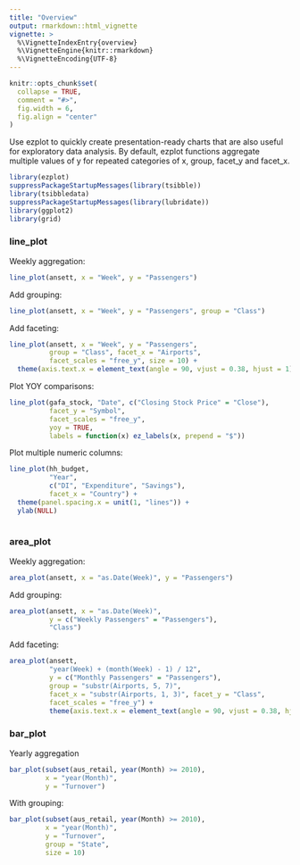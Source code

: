 ```yaml
---
title: "Overview"
output: rmarkdown::html_vignette
vignette: >
  %\VignetteIndexEntry{overview}
  %\VignetteEngine{knitr::rmarkdown}
  %\VignetteEncoding{UTF-8}
---
```


```r
knitr::opts_chunk$set(
  collapse = TRUE,
  comment = "#>",
  fig.width = 6,
  fig.align = "center"
)
```

Use ezplot to quickly create presentation-ready charts that are also useful for
exploratory data analysis. By default, ezplot functions aggregate multiple 
values of y for repeated categories of x, group, facet_y and facet_x.

```r
library(ezplot)
suppressPackageStartupMessages(library(tsibble))
library(tsibbledata)
suppressPackageStartupMessages(library(lubridate))
library(ggplot2)
library(grid)
```

### line_plot
Weekly aggregation:
```r
line_plot(ansett, x = "Week", y = "Passengers")
```

Add grouping:
```r
line_plot(ansett, x = "Week", y = "Passengers", group = "Class")
```

Add faceting:
```r
line_plot(ansett, x = "Week", y = "Passengers",
          group = "Class", facet_x = "Airports",
          facet_scales = "free_y", size = 10) +
  theme(axis.text.x = element_text(angle = 90, vjust = 0.38, hjust = 1))
```

Plot YOY comparisons:
```r
line_plot(gafa_stock, "Date", c("Closing Stock Price" = "Close"),
          facet_y = "Symbol",
          facet_scales = "free_y",
          yoy = TRUE,
          labels = function(x) ez_labels(x, prepend = "$"))
```

Plot multiple numeric columns:
```r
line_plot(hh_budget,
          "Year",
          c("DI", "Expenditure", "Savings"),
          facet_x = "Country") +
  theme(panel.spacing.x = unit(1, "lines")) +
  ylab(NULL)
  
```

### area_plot
Weekly aggregation:
```r
area_plot(ansett, x = "as.Date(Week)", y = "Passengers")
```

Add grouping:
```r
area_plot(ansett, x = "as.Date(Week)",
          y = c("Weekly Passengers" = "Passengers"),
          "Class")
```

Add faceting:
```r
area_plot(ansett,
          "year(Week) + (month(Week) - 1) / 12",
          y = c("Monthly Passengers" = "Passengers"),
          group = "substr(Airports, 5, 7)",
          facet_x = "substr(Airports, 1, 3)", facet_y = "Class",
          facet_scales = "free_y") +
          theme(axis.text.x = element_text(angle = 90, vjust = 0.38, hjust = 1))
```

### bar_plot
Yearly aggregation
```r
bar_plot(subset(aus_retail, year(Month) >= 2010), 
         x = "year(Month)",
         y = "Turnover")
```

With grouping:
```r
bar_plot(subset(aus_retail, year(Month) >= 2010), 
         x = "year(Month)",
         y = "Turnover",
         group = "State",
         size = 10)
```


